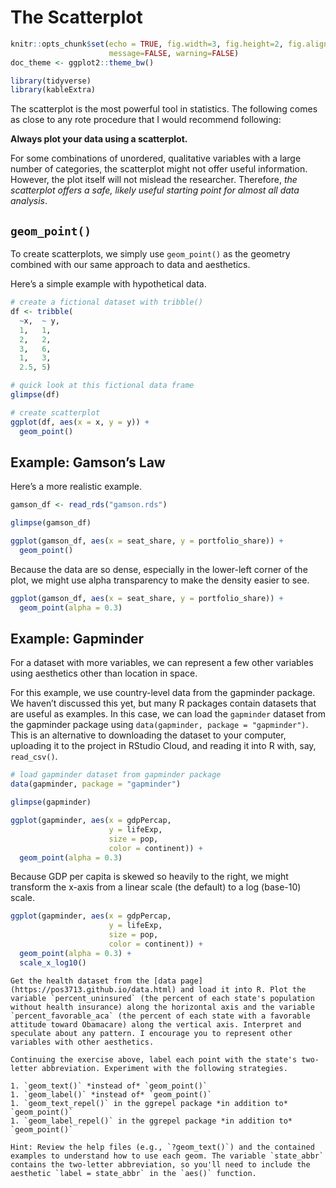 # The Scatterplot

```r
knitr::opts_chunk$set(echo = TRUE, fig.width=3, fig.height=2, fig.align = "center",
                      message=FALSE, warning=FALSE)
doc_theme <- ggplot2::theme_bw()

library(tidyverse)
library(kableExtra)

```

The scatterplot is the most powerful tool in statistics. The following comes as close to any rote procedure that I would recommend following:

**Always plot your data using a scatterplot.**

For some combinations of unordered, qualitative variables with a large number of categories, the scatterplot might not offer useful information. However, the plot itself will not mislead the researcher. Therefore, *the scatterplot offers a safe, likely useful starting point for almost all data analysis*.

## `geom_point()`

To create scatterplots, we simply use `geom_point()` as the geometry combined with our same approach to data and aesthetics.

Here's a simple example with hypothetical data.

```r
# create a fictional dataset with tribble()
df <- tribble(
  ~x,  ~ y,
  1,   1,
  2,   2, 
  3,   6, 
  1,   3,
  2.5, 5)

# quick look at this fictional data frame
glimpse(df)

# create scatterplot
ggplot(df, aes(x = x, y = y)) + 
  geom_point()
```

## Example: Gamson's Law

Here's a more realistic example.

```r
gamson_df <- read_rds("gamson.rds")

glimpse(gamson_df)

ggplot(gamson_df, aes(x = seat_share, y = portfolio_share)) + 
  geom_point()
```

Because the data are so dense, especially in the lower-left corner of the plot, we might use alpha transparency to make the density easier to see.

```r
ggplot(gamson_df, aes(x = seat_share, y = portfolio_share)) + 
  geom_point(alpha = 0.3)
```

## Example: Gapminder

For a dataset with more variables, we can represent a few other variables using aesthetics other than location in space.

For this example, we use country-level data from the gapminder package. We haven't discussed this yet, but many R packages contain datasets that are useful as examples. In this case, we can load the `gapminder` dataset from the gapminder package using `data(gapminder, package = "gapminder")`. This is an alternative to downloading the dataset to your computer, uploading it to the project in RStudio Cloud, and reading it into R with, say, `read_csv()`.

```r
# load gapminder dataset from gapminder package
data(gapminder, package = "gapminder")

glimpse(gapminder)

ggplot(gapminder, aes(x = gdpPercap, 
                      y = lifeExp,
                      size = pop, 
                      color = continent)) + 
  geom_point(alpha = 0.3)
```

Because GDP per capita is skewed so heavily to the right, we might transform the x-axis from a linear scale (the default) to a log (base-10) scale.

```r
ggplot(gapminder, aes(x = gdpPercap, 
                      y = lifeExp,
                      size = pop, 
                      color = continent)) + 
  geom_point(alpha = 0.3) + 
  scale_x_log10()
```


```exercise
Get the health dataset from the [data page](https://pos3713.github.io/data.html) and load it into R. Plot the variable `percent_uninsured` (the percent of each state's population without health insurance) along the horizontal axis and the variable `percent_favorable_aca` (the percent of each state with a favorable attitude toward Obamacare) along the vertical axis. Interpret and speculate about any pattern. I encourage you to represent other variables with other aesthetics.
```

```exercise
Continuing the exercise above, label each point with the state's two-letter abbreviation. Experiment with the following strategies.

1. `geom_text()` *instead of* `geom_point()`
1. `geom_label()` *instead of* `geom_point()`
1. `geom_text_repel()` in the ggrepel package *in addition to* `geom_point()`
1. `geom_label_repel()` in the ggrepel package *in addition to* `geom_point()`

Hint: Review the help files (e.g., `?geom_text()`) and the contained examples to understand how to use each geom. The variable `state_abbr` contains the two-letter abbreviation, so you'll need to include the aesthetic `label = state_abbr` in the `aes()` function.
```